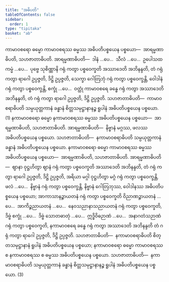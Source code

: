 ```yaml
---
title: "အဓိပတိ"
tableOfContents: false
sidebar:
  order: 1
type: "tipitaka"
basket: "ab"
---
```



<DynamicBreadcrumb />

<Division number="209">

<Paragraph number="4553">
ကာမာဝစရော ဓမ္မော ကာမာဝစရဿ ဓမ္မဿ အဓိပတိပစ္စယေန ပစ္စယော—  အာရမ္မဏာဓိပတိ, သဟဇာတာဓိပတိ. <Emphasis>အာရမ္မဏာဓိပတိ</Emphasis>—  ဒါနံ …ပေ…  သီလံ …ပေ…  ဥပေါသထကမ္မံ …ပေ…  ပုဗ္ဗေ သုစိဏ္ဏာနိ ဂရုံ ကတွာ ပစ္စဝေက္ခတိ အဿာဒေတိ အဘိနန္ဒတိ, တံ ဂရုံ ကတွာ ရာဂေါ ဥပ္ပဇ္ဇတိ, ဒိဋ္ဌိ ဥပ္ပဇ္ဇတိ, သေက္ခာ ဂေါတြဘုံ ဂရုံ ကတွာ ပစ္စဝေက္ခန္တိ, ဝေါဒါနံ ဂရုံ ကတွာ ပစ္စဝေက္ခန္တိ, စက္ခုံ …ပေ…  ဝတ္ထုံ ကာမာဝစရေ ခန္ဓေ ဂရုံ ကတွာ အဿာဒေတိ အဘိနန္ဒတိ, တံ ဂရုံ ကတွာ ရာဂေါ ဥပ္ပဇ္ဇတိ, ဒိဋ္ဌိ ဥပ္ပဇ္ဇတိ. <Emphasis>သဟဇာတာဓိပတိ</Emphasis>—  ကာမာဝစရာဓိပတိ သမ္ပယုတ္တကာနံ ခန္ဓာနံ စိတ္တသမုဋ္ဌာနာနဉ္စ ရူပါနံ အဓိပတိပစ္စယေန ပစ္စယော. (1)
</Paragraph>

</Division>
<Division number="210">

<Paragraph number="4554">
နကာမာဝစရော ဓမ္မော နကာမာဝစရဿ ဓမ္မဿ အဓိပတိပစ္စယေန ပစ္စယော—  အာရမ္မဏာဓိပတိ, သဟဇာတာဓိပတိ. <Emphasis>အာရမ္မဏာဓိပတိ</Emphasis>—  နိဗ္ဗာနံ မဂ္ဂဿ, ဖလဿ အဓိပတိပစ္စယေန ပစ္စယော. <Emphasis>သဟဇာတာဓိပတိ</Emphasis>—  နကာမာဝစရာဓိပတိ သမ္ပယုတ္တကာနံ ခန္ဓာနံ အဓိပတိပစ္စယေန ပစ္စယော. နကာမာဝစရော ဓမ္မော ကာမာဝစရဿ ဓမ္မဿ အဓိပတိပစ္စယေန ပစ္စယော—  အာရမ္မဏာဓိပတိ, သဟဇာတာဓိပတိ. <Emphasis>အာရမ္မဏာဓိပတိ</Emphasis>—  ဈာနာ ဝုဋ္ဌဟိတွာ ဈာနံ ဂရုံ ကတွာ ပစ္စဝေက္ခတိ အဿာဒေတိ အဘိနန္ဒတိ, တံ ဂရုံ ကတွာ ရာဂေါ ဥပ္ပဇ္ဇတိ, ဒိဋ္ဌိ ဥပ္ပဇ္ဇတိ, အရိယာ မဂ္ဂါ ဝုဋ္ဌဟိတွာ မဂ္ဂံ ဂရုံ ကတွာ ပစ္စဝေက္ခန္တိ, ဖလံ …ပေ…  နိဗ္ဗာနံ ဂရုံ ကတွာ ပစ္စဝေက္ခန္တိ, နိဗ္ဗာနံ ဂေါတြဘုဿ, ဝေါဒါနဿ အဓိပတိပစ္စယေန ပစ္စယော; အာကာသာနဉ္စာယတနံ ဂရုံ ကတွာ ပစ္စဝေက္ခတိ ဝိညာဏဉ္စာယတနံ …ပေ…  အာကိဉ္စညာယတနံ …ပေ…  နေဝသညာနာသညာယတနံ ဂရုံ ကတွာ ပစ္စဝေက္ခတိ, ဒိဗ္ဗံ စက္ခုံ …ပေ…  ဒိဗ္ဗံ သောတဓာတုံ …ပေ…  ဣဒ္ဓိဝိဓဉာဏံ …ပေ…  အနာဂတံသဉာဏံ ဂရုံ ကတွာ ပစ္စဝေက္ခတိ, နကာမာဝစရေ ခန္ဓေ ဂရုံ ကတွာ အဿာဒေတိ အဘိနန္ဒတိ တံ ဂရုံ ကတွာ ရာဂေါ ဥပ္ပဇ္ဇတိ, ဒိဋ္ဌိ ဥပ္ပဇ္ဇတိ. <Emphasis>သဟဇာတာဓိပတိ</Emphasis>—  နကာမာဝစရာဓိပတိ စိတ္တသမုဋ္ဌာနာနံ ရူပါနံ အဓိပတိပစ္စယေန ပစ္စယော; နကာမာဝစရော ဓမ္မော ကာမာဝစရဿ စ နကာမာဝစရဿ စ ဓမ္မဿ အဓိပတိပစ္စယေန ပစ္စယော. <Emphasis>သဟဇာတာဓိပတိ</Emphasis>—  နကာမာဝစရာဓိပတိ သမ္ပယုတ္တကာနံ ခန္ဓာနံ စိတ္တသမုဋ္ဌာနာနဉ္စ ရူပါနံ အဓိပတိပစ္စယေန ပစ္စယော. (3)
</Paragraph>
</Division>